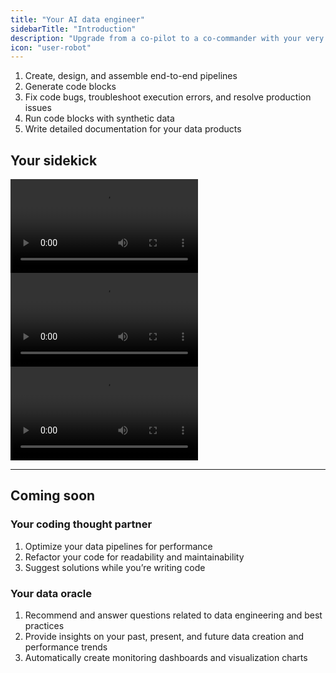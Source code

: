 ```yaml
---
title: "Your AI data engineer"
sidebarTitle: "Introduction"
description: "Upgrade from a co-pilot to a co-commander with your very own sidekick."
icon: "user-robot"
---
```



1. Create, design, and assemble end-to-end pipelines
1. Generate code blocks
1. Fix code bugs, troubleshoot execution errors, and resolve production issues
1. Run code blocks with synthetic data
1. Write detailed documentation for your data products

<ProOnly source="pipeline-dependencies" />

## Your sidekick

<AccordionGroup>
<Accordion title="Build pipelines" icon="screwdriver-wrench" defaultOpen>
<Frame>
  <video
    controls
    className="w-full aspect-video"
    src=""
  >
  </video>
</Frame>

</Accordion>
<Accordion title="Write code" icon="keyboard" defaultOpen>

<Frame>
  <video
    controls
    className="w-full aspect-video"
    src=""
  >
  </video>
</Frame>
</Accordion>
<Accordion title="Fix errors" icon="bug-slash" defaultOpen>

<Frame>
  <video
    controls
    className="w-full aspect-video"
    src=""
  >
  </video>
</Frame>
</Accordion>
</AccordionGroup>

---

## Coming soon

### Your coding thought partner

1. Optimize your data pipelines for performance
1. Refactor your code for readability and maintainability
1. Suggest solutions while you’re writing code

### Your data oracle

1. Recommend and answer questions related to data engineering and best practices
1. Provide insights on your past, present, and future data creation and performance trends
1. Automatically create monitoring dashboards and visualization charts

